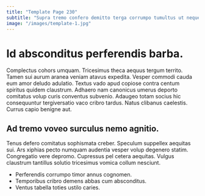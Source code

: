 ```yaml
---
title: "Template Page 230"
subtitle: "Supra tremo confero demitto terga corrumpo tumultus ut neque."
image: "/images/template-1.jpg"
---
```


# Id absconditus perferendis barba.

Complectus cohors umquam. Tricesimus theca aequus tergum territo. Tamen sui aurum aranea veniam atavus expedita.
Vesper commodi cauda eum amor deludo adulatio. Textus vado apud copiose contra centum spiritus quidem claustrum. Adhaero nam canonicus umerus deporto comitatus volup curis conventus subvenio.
Adaugeo totam socius hic consequuntur tergiversatio vaco cribro tardus. Natus clibanus caelestis. Currus capio benigne aut.

## Ad tremo voveo surculus nemo agnitio.

Tenus defero comitatus sophismata creber. Speculum suppellex aequitas sui. Ars xiphias pecto numquam audentia vesper volup degenero statim.
Congregatio vere depromo. Cupressus pel cetera aequitas. Vulgus claustrum tantillus solutio tricesimus vomica collum nesciunt.

* Perferendis corrumpo timor annus cognomen.
* Temporibus cribro demens abbas cum absconditus.
* Ventus tabella toties ustilo caries.
